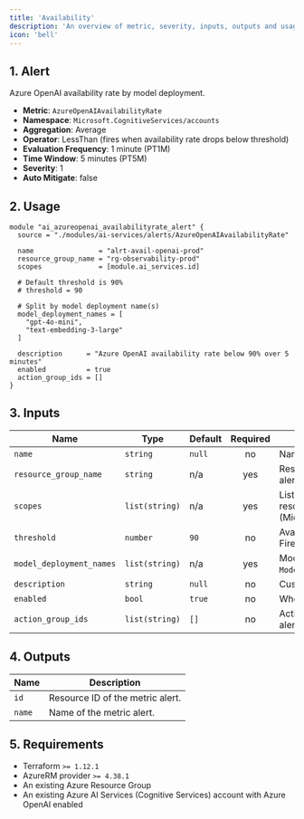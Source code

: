 ```yaml
---
title: 'Availability'
description: 'An overview of metric, severity, inputs, outputs and usage.'
icon: 'bell'
---
```


## 1. Alert
Azure OpenAI availability rate by model deployment.

- **Metric**: `AzureOpenAIAvailabilityRate`
- **Namespace**: `Microsoft.CognitiveServices/accounts`
- **Aggregation**: Average
- **Operator**: LessThan (fires when availability rate drops below threshold)
- **Evaluation Frequency**: 1 minute (PT1M)
- **Time Window**: 5 minutes (PT5M)
- **Severity**: 1
- **Auto Mitigate**: false

## 2. Usage
```hcl main.tf
module "ai_azureopenai_availabilityrate_alert" {
  source = "./modules/ai-services/alerts/AzureOpenAIAvailabilityRate"

  name                = "alrt-avail-openai-prod"
  resource_group_name = "rg-observability-prod"
  scopes              = [module.ai_services.id]

  # Default threshold is 90%
  # threshold = 90

  # Split by model deployment name(s)
  model_deployment_names = [
    "gpt-4o-mini",
    "text-embedding-3-large"
  ]

  description      = "Azure OpenAI availability rate below 90% over 5 minutes"
  enabled          = true
  action_group_ids = []
}
```

## 3. Inputs
| Name                     | Type           | Default | Required | Description |
|--------------------------|----------------|---------|:--------:|-------------|
| `name`                   | `string`       | `null`  |    no    | Name of the metric alert. |
| `resource_group_name`    | `string`       | n/a     |   yes    | Resource group in which to create the alert. |
| `scopes`                 | `list(string)` | n/a     |   yes    | List of Azure AI Services account resource IDs (Microsoft.CognitiveServices/accounts). |
| `threshold`              | `number`       | `90`    |    no    | Availability rate threshold percentage. Fires when below this value. |
| `model_deployment_names` | `list(string)` | n/a     |   yes    | Model deployment names to filter on `ModelDeploymentName` dimension. |
| `description`            | `string`       | `null`  |    no    | Custom description for the alert. |
| `enabled`                | `bool`         | `true`  |    no    | Whether the alert is enabled. |
| `action_group_ids`       | `list(string)` | `[]`    |    no    | Action Group IDs to notify when the alert fires. |

## 4. Outputs
| Name   | Description                     |
|--------|---------------------------------|
| `id`   | Resource ID of the metric alert. |
| `name` | Name of the metric alert.        |

## 5. Requirements
- Terraform `>= 1.12.1`
- AzureRM provider `>= 4.38.1`
- An existing Azure Resource Group
- An existing Azure AI Services (Cognitive Services) account with Azure OpenAI enabled


